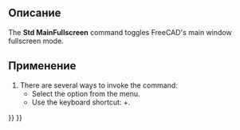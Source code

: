 <languages/>

{{Docnav/ru
|[[Std_PerspectiveCamera/ru|Команда "Перспективная проекция"]]
|[[Std_ViewFitAll/ru|Команда "Уместить всё"]]
|[[Std_View_Menu/ru|Меню "Вид"]]
|IconL=Std_PerspectiveCamera.svg
|IconR=Std_ViewFitAll.svg
|IconC=Freecad.svg
}}

{{GuiCommand/ru
|Name/ru=На весь экран
|Name=Std_MainFullscreen
|MenuLocation=Вид → На весь экран
|Workbenches=Все
|Shortcut={{KEY|Alt}}+{{KEY|F11}}
|SeeAlso=[[Std_ViewFullscreen/ru|На весь экран]]
}}

<span id="Description"></span>
==Описание==

The '''Std MainFullscreen''' command toggles FreeCAD's main window fullscreen mode.

<span id="Usage"></span>
==Применение==

# There are several ways to invoke the command:
#* Select the {{MenuCommand|View → [[Image:Std_MainFullscreen.svg|16px]] Fullscreen}} option from the menu.
#* Use the keyboard shortcut: {{KEY|Alt}}+{{KEY|F11}}.


{{Docnav/ru
|[[Std_PerspectiveCamera/ru|Команда "Перспективная проекция"]]
|[[Std_ViewFitAll/ru|Команда "Уместить всё"]]
|[[Std_View_Menu/ru|Меню "Вид"]]
|IconL=Std_PerspectiveCamera.svg
|IconR=Std_ViewFitAll.svg
|IconC=Freecad.svg
}}

{{Std_Base_navi{{#translation:}}}}
{{Userdocnavi{{#translation:}}}}